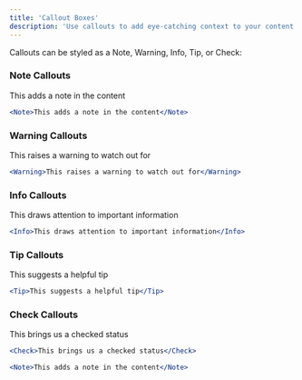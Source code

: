 ```yaml
---
title: 'Callout Boxes'
description: 'Use callouts to add eye-catching context to your content'
---
```


Callouts can be styled as a Note, Warning, Info, Tip, or Check:

### Note Callouts

<Note>This adds a note in the content</Note>

```jsx
<Note>This adds a note in the content</Note>
```

### Warning Callouts

<Warning>This raises a warning to watch out for</Warning>

```jsx
<Warning>This raises a warning to watch out for</Warning>
```

### Info Callouts

<Info>This draws attention to important information</Info>

```jsx
<Info>This draws attention to important information</Info>
```

### Tip Callouts

<Tip>This suggests a helpful tip</Tip>

```jsx
<Tip>This suggests a helpful tip</Tip>
```

### Check Callouts

<Check>This brings us a checked status</Check>

```jsx
<Check>This brings us a checked status</Check>
```

<RequestExample>

```jsx Callout Example
<Note>This adds a note in the content</Note>
```

</RequestExample>